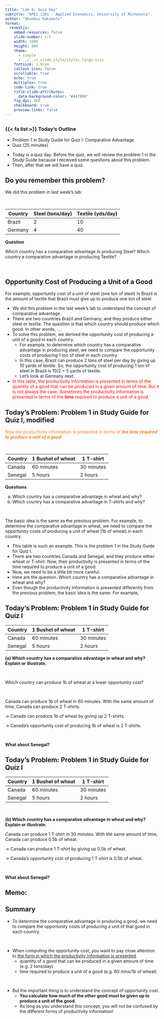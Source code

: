 ```yaml
---
title: "Lab 4: Quiz Day"
subtitle: "APEC 1101 - Applied Economics, University of Minnesota"
author: "Shunkei Kakimoto"
format: 
  revealjs:
    embed-resources: false
    slide-number: c/t
    width: 1600
    height: 900
    theme: 
      - simple 
      - ../../z_slide_style/styles_large.scss
    fontsize: 1.8rem
    callout-icon: false
    scrollable: true
    echo: true
    multiplex: true
    code-link: true
    title-slide-attributes:
      data-background-color: "#447099"
    fig-dpi: 400
    chalkboard: true
    preview-links: false
---
```


## {.center}
### {{< fa list >}} Today's Outline {.center}

+ Problem 1 in Study Guide for Quiz I: Comparative Advantage
+ Quiz (25 minutes)

:::{.notes}
+ Today is a quiz day. Before the quiz, we will review the problem 1 in the Study Guide  because I received some questions about this problem.
+ Then, after that we will have a quiz.
:::



## Do you remember this problem? {.center}

We did this problem in last week's lab:

<br>

| Country | Steel (tons/day) | Textile (yds/day) |
|---------|--------------|----------------|
| Brazil  | 2            | 10              |
| Germany | 4            | 40              |

**Question**

Which country has a comparative advantage in producing Steel? Which country a comparative advantage in producing Textile?

<br>

:::{.fragment}
::: {.callout-important}
## Opportunity Cost of Producing a Unit of a Good 
For example, opportunity cost of a unit of steel (one ton of steel) in Brazil is the amount of textile that Brazil must give up to produce one ton of steel.
:::
:::


:::{.notes}
+ We did this problem in the last week's lab to understand the concept of comparative advantage.
+ There are two countries Brazil and Germany, and they produce either steel or textile. The question is that which country should produce which good. In other words, ...
+ To solve this problem, we derived the opportunity cost of producing a unit of a good in each country.
  + For example, to determine which country has a comparative advantage in producing steel, we need to compare the opportunity costs of producing 1 ton of steel in each country.
  + In this case, Brazil can produce 2 tons of steel per day by giving up 10 yards of textile. So, the opportunity cost of producing 1 ton of steel in Brazil is 10/2 = 5 yards of textile.
  + Let's look at Germany next. 


+ [In this table, the productivity information is presented in terms of the quantity of a good that can be produced in a given amount of time. But it is not always the case. Sometimes the productivity information is presented in terms of the **time** required to produce a unit of a good.]{style="color: red;"}
:::


## Today's Problem: Problem 1 in Study Guide for Quiz I, modified  {.center}

[Now the productivity information is presented in terms of ***the time required to produce a unit of a good***:]{style="color: #f57f17;"}

<br>

| Country | 1 Bushel of wheat | 1 T-shirt |
|---------|--------------|----------------|
| Canada  | 60 minutes            | 30 minutes              |
| Senegal | 5 hours            | 2 hours              |

**Questions**

a. Which country has a comparative advantage in wheat and why?
b. Which country has a comparative advantage in T-shirts and why?

<br>

:::{.fragment}
::: {.callout-important}
The basic idea is the same as the previous problem. For example, to determine the comparative advantage in wheat, we need to compare the opportunity costs of producing a unit of wheat (1b of wheat) in each country.
:::
:::


:::{.notes}
+ This table is such an example. This is the problem 1 in the Study Guide for Quiz I.
+ There are two countries Canada and Senegal, and they produce either wheat or T-shirt. Now, their productivity is presented in terms of the time required to produce a unit of a good.
+ Now, we need to be a little bit more careful. 
+ Here are the question. Which country has a comparative advantage in wheat and why?
+ Even though the productivity information is presented differently from the previous problem, the basic idea is the same. For example, 
:::


## Today's Problem: Problem 1 in Study Guide for Quiz I  {.center} 

| Country | 1 Bushel of wheat | 1 T-shirt |
|---------|--------------|----------------|
| Canada  | 60 minutes            | 30 minutes              |
| Senegal | 5 hours            | 2 hours              |

**(a) Which country has a comparative advantage in wheat and why? Explain or illustrate.**

<br>

[Which country can produce 1b of wheat at a lower opportunity cost?]{.text-blue}

<br>

:::{.fragment .fade-up}
Canada can produce 1b of wheat in 60 minutes. With the same amount of time, Canada can produce 2 T-shirts. 

&rarr; Canada can produce 1b of wheat by giving up 2 T-shirts.

&rarr; Canada's opportunity cost of producing 1b of wheat is 2 T-shirts.
:::


<br>

:::{.fragment .fade-up}
[**What about Senegal?**]{.text-orange}
:::

## Today's Problem: Problem 1 in Study Guide for Quiz I {.center}

| Country | 1 Bushel of wheat | 1 T-shirt |
|---------|--------------|----------------|
| Canada  | 60 minutes            | 30 minutes              |
| Senegal | 5 hours            | 2 hours              |

<br>

**(b) Which country has a comparative advantage in wheat and why? Explain or illustrate.**

:::{.fragment .fade-up}
Canada can produce 1 T-shirt in 30 minutes. With the same amount of time, Canada can produce 0.5b of wheat. 

&rarr; Canada can produce 1 T-shirt by giving up 0.5b of wheat.

&rarr; Canada's opportunity cost of producing 1 T-shirt is 0.5b of wheat.
:::

<br>

:::{.fragment .fade-up}
[**What about Senegal?**]{.text-orange}
:::


## Memo:


## Summary {.center}


+ To determine the comparative advantage in producing a good, we need to compare the opportunity costs of producing a unit of that good in each country.

<br>

+ When computing the opportunity cost, you want to pay close attention to [the form in which the productivity information is presented]{style="text-decoration: underline;"}.
  + quantity of a good that can be produced in a given amount of time (e.g. 2 tons/day)
  + time required to produce a unit of a good (e.g. 60 mins/1b of wheat)

<br>

+ [But the important thing is to understand the concept of opportunity cost.]{.text-red}
  + [**You calculate how much of the other good must be given up to produce a unit of the good.**]{.text-orange}
  + As long as you understand this concept, you will not be confused by the different forms of productivity information!